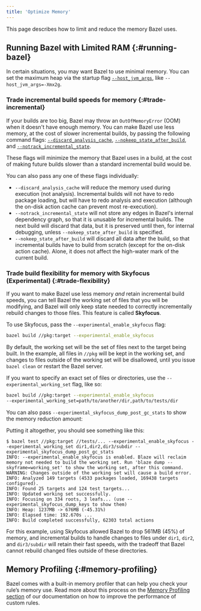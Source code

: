 ```yaml
---
title: 'Optimize Memory'
---
```


This page describes how to limit and reduce the memory Bazel uses.

## Running Bazel with Limited RAM {:#running-bazel}

In certain situations, you may want Bazel to use minimal memory. You can set the
maximum heap via the startup flag
[`--host_jvm_args`](/versions/8.0.0/docs/user-manual#host-jvm-args),
like `--host_jvm_args=-Xmx2g`.

### Trade incremental build speeds for memory {:#trade-incremental}

If your builds are too big, Bazel may throw an `OutOfMemoryError` (OOM) when
it doesn't have enough memory. You can make Bazel use less memory, at the cost
of slower incremental builds, by passing the following command flags:
[`--discard_analysis_cache`](/versions/8.0.0/docs/user-manual#discard-analysis-cache),
[`--nokeep_state_after_build`](/versions/8.0.0/reference/command-line-reference#flag--keep_state_after_build),
and
[`--notrack_incremental_state`](/versions/8.0.0/reference/command-line-reference#flag--track_incremental_state).

These flags will minimize the memory that Bazel uses in a build, at the cost of
making future builds slower than a standard incremental build would be.

You can also pass any one of these flags individually:

 * `--discard_analysis_cache` will reduce the memory used during execution (not
analysis). Incremental builds will not have to redo package loading, but will
have to redo analysis and execution (although the on-disk action cache can
prevent most re-execution).
 * `--notrack_incremental_state` will not store any edges in Bazel's internal
 dependency graph, so that it is unusable for incremental builds. The next build
 will discard that data, but it is preserved until then, for internal debugging,
 unless `--nokeep_state_after_build` is specified.
 * `--nokeep_state_after_build` will discard all data after the build, so that
 incremental builds have to build from scratch (except for the on-disk action
 cache). Alone, it does not affect the high-water mark of the current build.

### Trade build flexibility for memory with Skyfocus (Experimental) {:#trade-flexibility}

If you want to make Bazel use less memory *and* retain incremental build speeds,
you can tell Bazel the working set of files that you will be modifying, and
Bazel will only keep state needed to correctly incrementally rebuild changes to
those files. This feature is called **Skyfocus**.

To use Skyfocus, pass the `--experimental_enable_skyfocus` flag:

```sh
bazel build //pkg:target --experimental_enable_skyfocus
```

By default, the working set will be the set of files next to the target being
built. In the example, all files in `//pkg` will be kept in the working set, and
changes to files outside of the working set will be disallowed, until you issue
`bazel clean` or restart the Bazel server.

If you want to specify an exact set of files or directories, use the
`--experimental_working_set` flag, like so:

```sh
bazel build //pkg:target --experimental_enable_skyfocus
--experimental_working_set=path/to/another/dir,path/to/tests/dir
```

You can also pass `--experimental_skyfocus_dump_post_gc_stats` to show the
memory reduction amount:

Putting it altogether, you should see something like this:

```none
$ bazel test //pkg:target //tests/... --experimental_enable_skyfocus --experimental_working_set dir1,dir2,dir3/subdir --experimental_skyfocus_dump_post_gc_stats
INFO: --experimental_enable_skyfocus is enabled. Blaze will reclaim memory not needed to build the working set. Run 'blaze dump --skyframe=working_set' to show the working set, after this command.
WARNING: Changes outside of the working set will cause a build error.
INFO: Analyzed 149 targets (4533 packages loaded, 169438 targets configured).
INFO: Found 25 targets and 124 test targets...
INFO: Updated working set successfully.
INFO: Focusing on 334 roots, 3 leafs... (use --experimental_skyfocus_dump_keys to show them)
INFO: Heap: 1237MB -> 676MB (-45.31%)
INFO: Elapsed time: 192.670s ...
INFO: Build completed successfully, 62303 total actions
```

For this example, using Skyfocus allowed Bazel to drop 561MB (45%) of memory,
and incremental builds to handle changes to files under `dir1`, `dir2`, and
`dir3/subdir` will retain their fast speeds, with the tradeoff that Bazel cannot
rebuild changed files outside of these directories.

## Memory Profiling {:#memory-profiling}

Bazel comes with a built-in memory profiler that can help you check your rule’s
memory use. Read more about this process on the
[Memory Profiling section](/versions/8.0.0/rules/performance#memory-profiling) of our
documentation on how to improve the performance of custom rules.